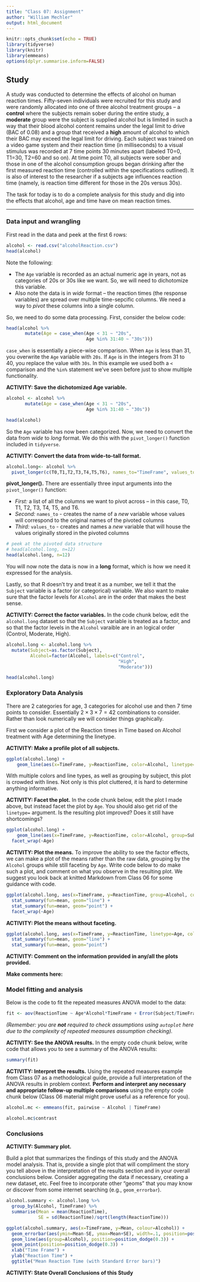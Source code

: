 ```yaml
---
title: "Class 07: Assignment"
author: "William Mechler"
output: html_document
---
```


```r
knitr::opts_chunk$set(echo = TRUE)
library(tidyverse)
library(knitr)
library(emmeans)
options(dplyr.summarise.inform=FALSE)
```

## Study

A study was conducted to determine the effects of alcohol on human reaction times. Fifty-seven individuals were recruited for this study and were randomly allocated into one of three alcohol treatment groups -- a **control** where the subjects remain sober during the entire study, a **moderate** group were the subject is supplied alcohol but is limited in such a way that their blood alcohol content remains under the legal limit to drive (BAC of 0.08) and a group that received a **high** amount of alcohol to which their BAC may exceed the legal limit for driving. Each subject was trained on a video game system and their reaction time (in milliseconds) to a visual stimulus was recorded at 7 time points 30 minutes apart (labeled T0=0, T1=30, T2=60 and so on). At time point T0, all subjects were sober and those in one of the alcohol consumption groups began drinking after the first measured reaction time (controlled within the specifications outlined). It is also of interest to the researcher if a subjects age influences reaction time (namely, is reaction time different for those in the 20s versus 30s).

The task for today is to do a complete analysis for this study and dig into the effects that alcohol, age and time have on mean reaction times.

----------------

### Data input and wrangling

First read in the data and peek at the first 6 rows:

```r
alcohol <- read.csv("alcoholReaction.csv")
head(alcohol)
```

Note the following:

* The `Age` variable is recorded as an actual numeric age in years, not as categories of 20s or 30s like we want.  So, we will need to dichotomize this variable. 
* Also note the data is in *wide* format -- the reaction times (the response variables) are spread over multiple time-sepcific columns. We need a way to *pivot* these columns into a single column. 

So, we need to do some data processing.  First, consider the below code:
```r
head(alcohol %>% 
       mutate(Age = case_when(Age < 31 ~ "20s",
                              Age %in% 31:40 ~ "30s")))
```

`case_when` is essentially a piece-wise comparison. When `Age` is less than 31, you overwrite the `Age` variable with `20s`. If `Age` is in the integers from 31 to 40, you replace the value with `30s`. In this example we used both a `<` comparison and the `%in%` statement we've seen before just to show multiple functionality.

**ACTIVITY: Save the dichotomized Age variable.**

```r
alcohol <- alcohol %>% 
       mutate(Age = case_when(Age < 31 ~ "20s",
                              Age %in% 31:40 ~ "30s"))

head(alcohol)
```

So the `Age` variable has now been categorized. Now, we need to convert the data from *wide* to *long* format. We do this with the `pivot_longer()` function included in `tidyverse`. 

**ACTIVITY: Convert the data from wide-to-tall format.**

```r
alcohol.long<- alcohol %>%
  pivot_longer(c(T0,T1,T2,T3,T4,T5,T6), names_to="TimeFrame", values_to="ReactionTime")

```

**pivot_longer().** There are essentially three input arguments into the `pivot_longer()` function:

* *First:* a list of all the columns we want to pivot across -- in this case, T0, T1, T2, T3, T4, T5, and T6.
* *Second:* `names_to` - creates the name of a *new* variable whose values will correspond to the original names of the pivoted columns
* *Third:* `values_to` - creates and names a *new* variable that will house the values originally stored in the pivoted columns

```r
# peek at the pivoted data structure
# head(alcohol.long, n=12)
head(alcohol.long, n=12)
```

You will now note the data is now in a **long** format, which is how we need it expressed for the analysis.

Lastly, so that R doesn't try and treat it as a number, we tell it that the `Subject` variable is a factor (or categorical) variable. We also want to make sure that the factor levels for `Alcohol` are in the order that makes the best sense. 

**ACTIVITY: Correct the factor variables.** In the code chunk below, edit the `alcohol.long` dataset so that the `Subject` variable is treated as a factor, and so that the factor levels in the `Alcohol` varaible are in an logical order (Control, Moderate, High).

```r
alcohol.long <- alcohol.long %>%
  mutate(Subject=as.factor(Subject),
         Alcohol=factor(Alcohol, labels=c("Control",
                                          "High",
                                          "Moderate")))

head(alcohol.long)
```

### Exploratory Data Analysis

There are 2 categories for age, 3 categories for alcohol use and then 7 time points to consider. Essentially $2\times 3\times 7 = 42$ combinations to consider. Rather than look numerically we will consider things graphically.

First we consider a plot of the Reaction times in Time based on Alcohol treatment with Age determining the linetype.

**ACTIVITY: Make a profile plot of all subjects.**

```r
ggplot(alcohol.long) +
    geom_line(aes(x=TimeFrame, y=ReactionTime, color=Alcohol, linetype=Age, group=Subject)) 
```

With multiple colors and line types, as well as grouping by subject, this plot is crowded with lines. Not only is this plot cluttered, it is hard to determine anything informative.  

**ACTIVITY: Facet the plot.**  In the code chunk below, edit the plot I made above, but instead facet the plot by `Age`. You should also get rid of the `linetype=` argument. Is the resulting plot improved?  Does it still have shortcomings?

```r
ggplot(alcohol.long) +
    geom_line(aes(x=TimeFrame, y=ReactionTime, color=Alcohol, group=Subject)) +
  facet_wrap(~Age)
```

**ACTIVITY: Plot the means.**  To improve the ability to see the factor effects, we can make a plot of the means rather than the raw data, grouping by the `Alcohol` groups while still faceting by `Age`.  Write code below to do make such a plot, and comment on what you observe in the resulting plot.  We suggest you look back at knitted Markdown from Class 06 for some guidance with code.

```r
ggplot(alcohol.long, aes(x=TimeFrame, y=ReactionTime, group=Alcohol, color=Alcohol)) +
  stat_summary(fun=mean, geom="line") +
  stat_summary(fun=mean, geom="point") +
  facet_wrap(~Age)

```

**ACTIVITY: Plot the means without faceting.**

```r
ggplot(alcohol.long, aes(x=TimeFrame, y=ReactionTime, linetype=Age, color=Alcohol, group=interaction(Age, Alcohol))) +
  stat_summary(fun=mean, geom="line") +
  stat_summary(fun=mean, geom="point") 
```

**ACTIVITY: Comment on the information provided in any/all the plots provided.**

**Make comments here:**


### Model fitting and analysis

Below is the code to fit the repeated measures ANOVA model to the data:

```r
fit <- aov(ReactionTime ~ Age*Alcohol*TimeFrame + Error(Subject/TimeFrame), data=alcohol.long)
```

*(Remember: you are <b>not</b> required to check assumptions using `autoplot` here due to the complexity of repeated measures assumption checking).*

**ACTIVITY: See the ANOVA results.** In the empty code chunk below, write code that allows you to see a summary of the ANOVA results:

```r
summary(fit)
```

**ACTIVITY: Interpret the results.**  Using the repeated measures example from Class 07 as a methodological guide, provide a full interpretation of the ANOVA results in problem context.  **Perform and interpret any necessary and appropriate follow-up multiple comparisons** using the empty code chunk below (Class 06 material might prove useful as a reference for you).

```r
alcohol.mc <- emmeans(fit, pairwise ~ Alcohol | TimeFrame)

alcohol.mc$contrast
```

### Conclusions

**ACTIVITY: Summary plot.**

Build a plot that summarizes the findings of this study and the ANOVA model analysis. That is, provide a single plot that will compliment the story you tell above in the interpretation of the results section and in your overall conclusions below.  Consider aggregating the data if necessary, creating a new dataset, etc. Feel free to incorporate other "geoms" that you may know or discover from some internet searching (e.g., `geom_errorbar`).

```r
alcohol.summary <- alcohol.long %>%
  group_by(Alcohol, TimeFrame) %>%
  summarise(Mean = mean(ReactionTime),
            SE = sd(ReactionTime)/sqrt(length(ReactionTime)))

ggplot(alcohol.summary, aes(x=TimeFrame, y=Mean, colour=Alcohol)) + 
  geom_errorbar(aes(ymin=Mean-SE, ymax=Mean+SE), width=.1, position=position_dodge(0.3)) +
  geom_line(aes(group=Alcohol), position=position_dodge(0.3)) +
  geom_point(position=position_dodge(0.3)) +
  xlab("Time Frame") +
  ylab("Reaction Time") +
  ggtitle("Mean Reaction Time (with Standard Error bars)")
```

**ACTIVITY: State Overall Conclusions of this Study**


